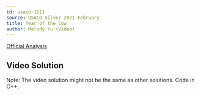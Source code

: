 ```yaml
---
id: usaco-1111
source: USACO Silver 2021 February
title: Year of the Cow
author: Melody Yu (Video)
---
```


[Official Analysis](http://www.usaco.org/current/data/sol_prob2_silver_feb21.html)

## Video Solution

Note: The video solution might not be the same as other solutions. Code in C++.
<YouTube id="MY5Ait0AcmE" />
